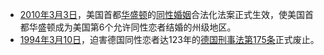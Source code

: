 *[[2010年|2010年]][[3月3日|3月3日]]，美国首都[[华盛顿哥伦比亚特区|华盛顿]]的[[同性婚姻|同性婚姻]]合法化法案正式生效，使美国首都华盛顿成为美国第6个允许同性恋者结婚的州级地区。
*[[1994年|1994年]][[3月10日|3月10日]]，迫害德国同性恋者达123年的[[德国刑事法第175条|德国刑事法第175条]]正式废止。